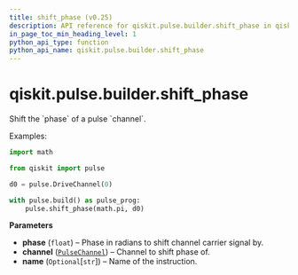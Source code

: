 ```yaml
---
title: shift_phase (v0.25)
description: API reference for qiskit.pulse.builder.shift_phase in qiskit v0.25
in_page_toc_min_heading_level: 1
python_api_type: function
python_api_name: qiskit.pulse.builder.shift_phase
---
```


<span id="qiskit-pulse-builder-shift-phase" />

# qiskit.pulse.builder.shift\_phase

<Function id="qiskit.pulse.builder.shift_phase" isDedicatedPage={true} github="https://github.com/qiskit/qiskit/tree/stable/0.17/qiskit/pulse/builder.py" signature="shift_phase(phase, channel, name=None)">
  Shift the `phase` of a pulse `channel`.

  Examples:

  ```python
  import math

  from qiskit import pulse

  d0 = pulse.DriveChannel(0)

  with pulse.build() as pulse_prog:
      pulse.shift_phase(math.pi, d0)
  ```

  **Parameters**

  *   **phase** (`float`) – Phase in radians to shift channel carrier signal by.
  *   **channel** ([`PulseChannel`](qiskit.pulse.channels#pulsechannel "qiskit.pulse.channels.PulseChannel")) – Channel to shift phase of.
  *   **name** (`Optional`\[`str`]) – Name of the instruction.
</Function>

